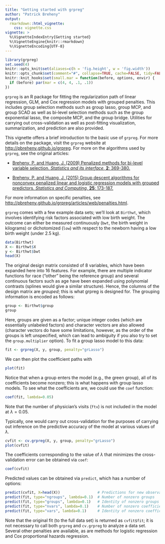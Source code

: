 ```yaml
---
title: "Getting started with grpreg"
author: "Patrick Breheny"
output:
  rmarkdown::html_vignette:
    css: vignette.css
vignette: >
  %\VignetteIndexEntry{Getting started}
  %\VignetteEngine{knitr::rmarkdown}
  %\VignetteEncoding{UTF-8}
---
```


```r
library(grpreg)
set.seed(4)
knitr::opts_knit$set(aliases=c(h = 'fig.height', w = 'fig.width'))
knitr::opts_chunk$set(comment="#", collapse=TRUE, cache=FALSE, tidy=FALSE)
knitr::knit_hooks$set(small.mar = function(before, options, envir) {
  if (before) par(mar = c(4, 4, .1, .1))
})
```

`grpreg` is an R package for fitting the regularization path of linear regression, GLM, and Cox regression models with grouped penalties.  This includes group selection methods such as group lasso, group MCP, and group SCAD as well as bi-level selection methods such as the group exponential lasso, the composite MCP, and the group bridge.  Utilities for carrying out cross-validation as well as post-fitting visualization, summarization, and prediction are also provided.

This vignette offers a brief introduction to the basic use of `grpreg`.  For more details on the package, visit the `grpreg` website at <http://pbreheny.github.io/grpreg>.  For more on the algorithms used by `grpreg`, see the original articles:

* [Breheny, P. and Huang, J. (2009) Penalized methods for bi-level variable selection.  *Statistics and its interface*, **2**: 369-380.](http://myweb.uiowa.edu/pbreheny/pdf/Breheny2009.pdf)

* [Breheny, P. and Huang, J. (2015) Group descent algorithms for nonconvex penalized linear and logistic regression models with grouped predictors. *Statistics and Computing*, **25**: 173-187.](http://www.springerlink.com/openurl.asp?genre=article&id=doi:10.1007/s11222-013-9424-2)

For more information on specific penalties, see <http://pbreheny.github.io/grpreg/articles/web/penalties.html>.

`grpreg` comes with a few example data sets; we'll look at `Birthwt`, which involves identifying risk factors associated with low birth weight.  The outcome can either be measured continuously (`bwt`, the birth weight in kilograms) or dichotomized (`low`) with respect to the newborn having a low birth weight (under 2.5 kg).

```r
data(Birthwt)
X <- Birthwt$X
y <- Birthwt$bwt
head(X)
```
The original design matrix consisted of 8 variables, which have been expanded here into 16 features.  For example, there are multiple indicator functions for race ("other" being the reference group) and several continuous factors such as age have been expanded using polynomial contrasts (splines would give a similar structure).  Hence, the columns of the design matrix are *grouped*; this is what grpreg is designed for.  The grouping information is encoded as follows:

```r
group <- Birthwt$group
group
```

Here, groups are given as a factor; unique integer codes (which are essentially unlabeled factors) and character vectors are also allowed (character vectors do have some limitations, however, as the order of the groups is left unspecified, which can lead to ambiguity if you also try to set the `group.multiplier` option).  To fit a group lasso model to this data:

```r
fit <- grpreg(X, y, group, penalty="grLasso")
```

We can then plot the coefficient paths with

```r
plot(fit)
```

Notice that when a group enters the model (e.g., the green group), all of its coefficients become nonzero; this is what happens with group lasso models.  To see what the coefficients are, we could use the `coef` function:

```r
coef(fit, lambda=0.05)
```

Note that the number of physician's visits (`ftv`) is not included in the model at $\lambda=0.05$.

Typically, one would carry out cross-validation for the purposes of carrying out inference on the predictive accuracy of the model at various values of $\lambda$.

```r
cvfit <- cv.grpreg(X, y, group, penalty="grLasso")
plot(cvfit)
```
The coefficients corresponding to the value of $\lambda$ that minimizes the cross-validation error can be obtained via `coef`:

```r
coef(cvfit)
```

Predicted values can be obtained via `predict`, which has a number of options:

```r
predict(cvfit, X=head(X))                 # Predictions for new observations
predict(fit, type="ngroups", lambda=0.1)  # Number of nonzero groups
predict(fit, type="groups", lambda=0.1)   # Identity of nonzero groups
predict(fit, type="nvars", lambda=0.1)    # Number of nonzero coefficients
predict(fit, type="vars", lambda=0.1)     # Identity of nonzero coefficients
```

Note that the original fit (to the full data set) is returned as `cvfit$fit`; it is not necessary to call both `grpreg` and `cv.grpreg` to analyze a data set.  Several other penalties are available, as are methods for logistic regression and Cox proportional hazards regression.
